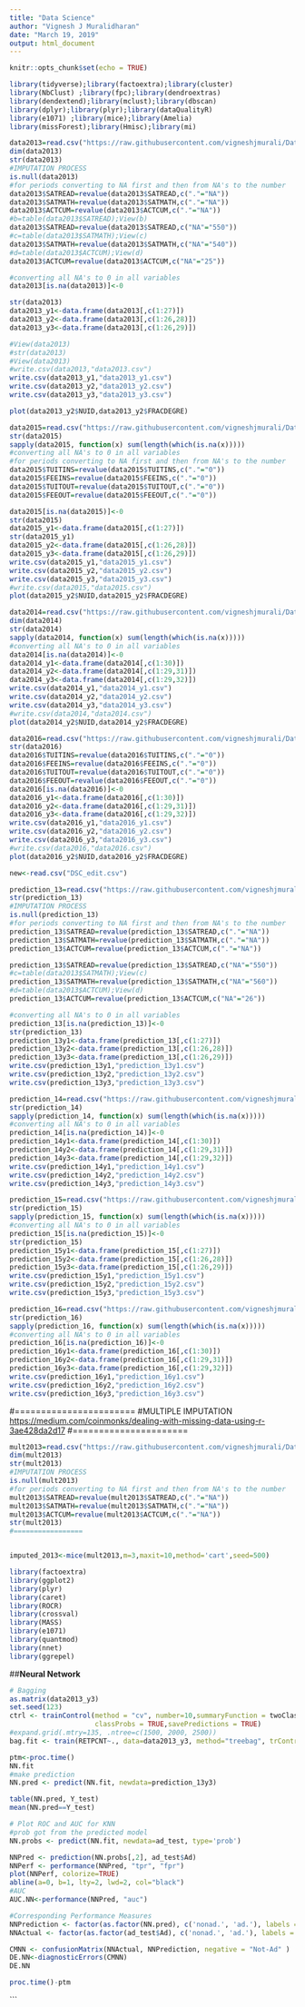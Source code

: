 ---
title: "Data Science"
author: "Vignesh J Muralidharan"
date: "March 19, 2019"
output: html_document
---

```{r setup, include=FALSE}
knitr::opts_chunk$set(echo = TRUE)
```


```{r}
library(tidyverse);library(factoextra);library(cluster) 
library(NbClust) ;library(fpc);library(dendroextras)
library(dendextend);library(mclust);library(dbscan) 
library(dplyr);library(plyr);library(dataQualityR)
library(e1071) ;library(mice);library(Amelia)
library(missForest);library(Hmisc);library(mi)
```

```{r}
data2013=read.csv("https://raw.githubusercontent.com/vigneshjmurali/Data-Science-Comp/master/Datasets/training2013.csv")
dim(data2013)
str(data2013)
#IMPUTATION PROCESS
is.null(data2013)
#for periods converting to NA first and then from NA's to the number 
data2013$SATREAD=revalue(data2013$SATREAD,c("."="NA"))
data2013$SATMATH=revalue(data2013$SATMATH,c("."="NA"))
data2013$ACTCUM=revalue(data2013$ACTCUM,c("."="NA"))
#b=table(data2013$SATREAD);View(b)
data2013$SATREAD=revalue(data2013$SATREAD,c("NA"="550"))
#c=table(data2013$SATMATH);View(c)
data2013$SATMATH=revalue(data2013$SATMATH,c("NA"="540"))
#d=table(data2013$ACTCUM);View(d)
data2013$ACTCUM=revalue(data2013$ACTCUM,c("NA"="25"))

#converting all NA's to 0 in all variables
data2013[is.na(data2013)]<-0

str(data2013)
data2013_y1<-data.frame(data2013[,c(1:27)])
data2013_y2<-data.frame(data2013[,c(1:26,28)])
data2013_y3<-data.frame(data2013[,c(1:26,29)])

#View(data2013)
#str(data2013)
#View(data2013)
#write.csv(data2013,"data2013.csv")
write.csv(data2013_y1,"data2013_y1.csv")
write.csv(data2013_y2,"data2013_y2.csv")
write.csv(data2013_y3,"data2013_y3.csv")
```

```{r}
plot(data2013_y2$NUID,data2013_y2$FRACDEGRE)
```


```{r}
data2015=read.csv("https://raw.githubusercontent.com/vigneshjmurali/Data-Science-Comp/master/Datasets/training2015.csv")
str(data2015)
sapply(data2015, function(x) sum(length(which(is.na(x)))))
#converting all NA's to 0 in all variables
#for periods converting to NA first and then from NA's to the number 
data2015$TUITINS=revalue(data2015$TUITINS,c("."="0"))
data2015$FEEINS=revalue(data2015$FEEINS,c("."="0"))
data2015$TUITOUT=revalue(data2015$TUITOUT,c("."="0"))
data2015$FEEOUT=revalue(data2015$FEEOUT,c("."="0"))

data2015[is.na(data2015)]<-0
str(data2015)
data2015_y1<-data.frame(data2015[,c(1:27)])
str(data2015_y1)
data2015_y2<-data.frame(data2015[,c(1:26,28)])
data2015_y3<-data.frame(data2015[,c(1:26,29)])
write.csv(data2015_y1,"data2015_y1.csv")
write.csv(data2015_y2,"data2015_y2.csv")
write.csv(data2015_y3,"data2015_y3.csv")
#write.csv(data2015,"data2015.csv")
plot(data2015_y2$NUID,data2015_y2$FRACDEGRE)
```

```{r}
data2014=read.csv("https://raw.githubusercontent.com/vigneshjmurali/Data-Science-Comp/master/Datasets/training2014.csv")
dim(data2014)
str(data2014)
sapply(data2014, function(x) sum(length(which(is.na(x))))) 
#converting all NA's to 0 in all variables
data2014[is.na(data2014)]<-0
data2014_y1<-data.frame(data2014[,c(1:30)])
data2014_y2<-data.frame(data2014[,c(1:29,31)])
data2014_y3<-data.frame(data2014[,c(1:29,32)])
write.csv(data2014_y1,"data2014_y1.csv")
write.csv(data2014_y2,"data2014_y2.csv")
write.csv(data2014_y3,"data2014_y3.csv")
#write.csv(data2014,"data2014.csv")
plot(data2014_y2$NUID,data2014_y2$FRACDEGRE)
```

```{r}
data2016=read.csv("https://raw.githubusercontent.com/vigneshjmurali/Data-Science-Comp/master/Datasets/training2016.csv")
str(data2016)
data2016$TUITINS=revalue(data2016$TUITINS,c("."="0"))
data2016$FEEINS=revalue(data2016$FEEINS,c("."="0"))
data2016$TUITOUT=revalue(data2016$TUITOUT,c("."="0"))
data2016$FEEOUT=revalue(data2016$FEEOUT,c("."="0"))
data2016[is.na(data2016)]<-0
data2016_y1<-data.frame(data2016[,c(1:30)])
data2016_y2<-data.frame(data2016[,c(1:29,31)])
data2016_y3<-data.frame(data2016[,c(1:29,32)])
write.csv(data2016_y1,"data2016_y1.csv")
write.csv(data2016_y2,"data2016_y2.csv")
write.csv(data2016_y3,"data2016_y3.csv")
#write.csv(data2016,"data2016.csv")
plot(data2016_y2$NUID,data2016_y2$FRACDEGRE)
```
```{r}
new<-read.csv("DSC_edit.csv")
```


```{r}
prediction_13=read.csv("https://raw.githubusercontent.com/vigneshjmurali/Data-Science-Comp/master/Datasets/prediction2013.csv")
str(prediction_13)
#IMPUTATION PROCESS
is.null(prediction_13)
#for periods converting to NA first and then from NA's to the number 
prediction_13$SATREAD=revalue(prediction_13$SATREAD,c("."="NA"))
prediction_13$SATMATH=revalue(prediction_13$SATMATH,c("."="NA"))
prediction_13$ACTCUM=revalue(prediction_13$ACTCUM,c("."="NA"))

prediction_13$SATREAD=revalue(prediction_13$SATREAD,c("NA"="550"))
#c=table(data2013$SATMATH);View(c)
prediction_13$SATMATH=revalue(prediction_13$SATMATH,c("NA"="560"))
#d=table(data2013$ACTCUM);View(d)
prediction_13$ACTCUM=revalue(prediction_13$ACTCUM,c("NA"="26"))

#converting all NA's to 0 in all variables
prediction_13[is.na(prediction_13)]<-0
str(prediction_13)
prediction_13y1<-data.frame(prediction_13[,c(1:27)])
prediction_13y2<-data.frame(prediction_13[,c(1:26,28)])
prediction_13y3<-data.frame(prediction_13[,c(1:26,29)])
write.csv(prediction_13y1,"prediction_13y1.csv")
write.csv(prediction_13y2,"prediction_13y2.csv")
write.csv(prediction_13y3,"prediction_13y3.csv")
```

```{r}
prediction_14=read.csv("https://raw.githubusercontent.com/vigneshjmurali/Data-Science-Comp/master/Datasets/prediction2014.csv")
str(prediction_14)
sapply(prediction_14, function(x) sum(length(which(is.na(x))))) 
#converting all NA's to 0 in all variables
prediction_14[is.na(prediction_14)]<-0
prediction_14y1<-data.frame(prediction_14[,c(1:30)])
prediction_14y2<-data.frame(prediction_14[,c(1:29,31)])
prediction_14y3<-data.frame(prediction_14[,c(1:29,32)])
write.csv(prediction_14y1,"prediction_14y1.csv")
write.csv(prediction_14y2,"prediction_14y2.csv")
write.csv(prediction_14y3,"prediction_14y3.csv")
```

```{r}
prediction_15=read.csv("https://raw.githubusercontent.com/vigneshjmurali/Data-Science-Comp/master/Datasets/prediction2015.csv")
str(prediction_15)
sapply(prediction_15, function(x) sum(length(which(is.na(x)))))
#converting all NA's to 0 in all variables
prediction_15[is.na(prediction_15)]<-0
str(prediction_15)
prediction_15y1<-data.frame(prediction_15[,c(1:27)])
prediction_15y2<-data.frame(prediction_15[,c(1:26,28)])
prediction_15y3<-data.frame(prediction_15[,c(1:26,29)])
write.csv(prediction_15y1,"prediction_15y1.csv")
write.csv(prediction_15y2,"prediction_15y2.csv")
write.csv(prediction_15y3,"prediction_15y3.csv")
```

```{r}
prediction_16=read.csv("https://raw.githubusercontent.com/vigneshjmurali/Data-Science-Comp/master/Datasets/prediction2016.csv")
str(prediction_16)
sapply(prediction_16, function(x) sum(length(which(is.na(x))))) 
#converting all NA's to 0 in all variables
prediction_16[is.na(prediction_16)]<-0
prediction_16y1<-data.frame(prediction_16[,c(1:30)])
prediction_16y2<-data.frame(prediction_16[,c(1:29,31)])
prediction_16y3<-data.frame(prediction_16[,c(1:29,32)])
write.csv(prediction_16y1,"prediction_16y1.csv")
write.csv(prediction_16y2,"prediction_16y2.csv")
write.csv(prediction_16y3,"prediction_16y3.csv")
```
#=======================
#MULTIPLE IMPUTATION <https://medium.com/coinmonks/dealing-with-missing-data-using-r-3ae428da2d17>
#======================
```{r}
mult2013=read.csv("https://raw.githubusercontent.com/vigneshjmurali/Data-Science-Comp/master/Datasets/training2013.csv")
dim(mult2013)
str(mult2013)
#IMPUTATION PROCESS
is.null(mult2013)
#for periods converting to NA first and then from NA's to the number 
mult2013$SATREAD=revalue(mult2013$SATREAD,c("."="NA"))
mult2013$SATMATH=revalue(mult2013$SATMATH,c("."="NA"))
mult2013$ACTCUM=revalue(mult2013$ACTCUM,c("."="NA"))
str(mult2013)
#=================


imputed_2013<-mice(mult2013,m=3,maxit=10,method='cart',seed=500)
```

```{r}
library(factoextra)
library(ggplot2)
library(plyr)
library(caret)
library(ROCR)
library(crossval)
library(MASS)
library(e1071)
library(quantmod) 
library(nnet)
library(ggrepel)
```


##**Neural Network**
```{r}
# Bagging
as.matrix(data2013_y3)
set.seed(123)
ctrl <- trainControl(method = "cv", number=10,summaryFunction = twoClassSummary,
                     classProbs = TRUE,savePredictions = TRUE)
#expand.grid(.mtry=135, .ntree=c(1500, 2000, 2500))
bag.fit <- train(RETPCNT~., data=data2013_y3, method="treebag", trControl=ctrl)
```

```{r}
ptm<-proc.time()
NN.fit
#make prediction
NN.pred <- predict(NN.fit, newdata=prediction_13y3)

table(NN.pred, Y_test)
mean(NN.pred==Y_test)

# Plot ROC and AUC for KNN
#prob got from the predicted model
NN.probs <- predict(NN.fit, newdata=ad_test, type='prob')

NNPred <- prediction(NN.probs[,2], ad_test$Ad)
NNPerf <- performance(NNPred, "tpr", "fpr")
plot(NNPerf, colorize=TRUE)
abline(a=0, b=1, lty=2, lwd=2, col="black")
#AUC
AUC.NN<-performance(NNPred, "auc")

#Corresponding Performance Measures
NNPrediction <- factor(as.factor(NN.pred), c('nonad.', 'ad.'), labels = c("Not-Ad", "Ad"))
NNActual <- factor(as.factor(ad_test$Ad), c('nonad.', 'ad.'), labels = c("Not-Ad", "Ad"))

CMNN <- confusionMatrix(NNActual, NNPrediction, negative = "Not-Ad" )
DE.NN<-diagnosticErrors(CMNN)
DE.NN

proc.time()-ptm
```
```

